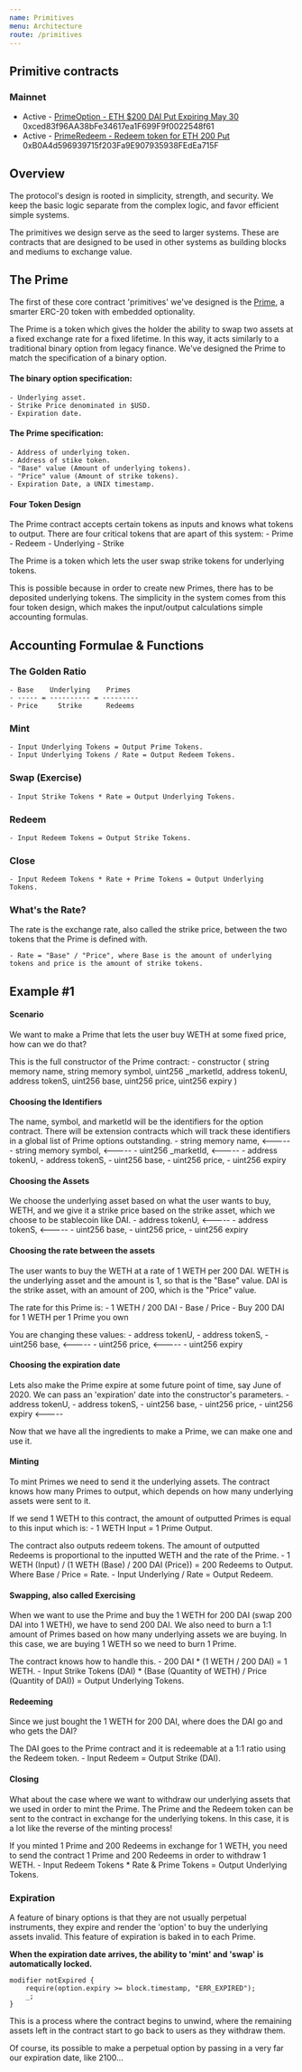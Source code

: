 ```yaml
---
name: Primitives
menu: Architecture
route: /primitives
---
```


## Primitive contracts
### Mainnet
- Active - [PrimeOption - ETH $200 DAI Put Expiring May 30](https://etherscan.io/address/0xced83f96aa38bfe34617ea1f699f9f0022548f61)
0xced83f96AA38bFe34617ea1F699F9f0022548f61
- Active - [PrimeRedeem - Redeem token for ETH 200 Put](https://etherscan.io/address/0xb0a4d596939715f203fa9e907935938fedea715f)
0xB0A4d596939715f203Fa9E907935938FEdEa715F

## Overview

The protocol's design is rooted in simplicity, strength, and security. We keep the basic logic
separate from the complex logic, and favor efficient simple systems.

The primitives we design serve as the seed to larger systems. These are contracts that are designed to be used in other
systems as building blocks and mediums to exchange value. 

## The Prime

The first of these core contract 'primitives' we've designed is the [Prime](), 
a smarter ERC-20 token with embedded optionality. 

The Prime is a token which gives the holder the ability to swap two 
assets at a fixed exchange rate for a fixed lifetime.
In this way, it acts similarly to a traditional binary option from legacy finance. We've designed the
Prime to match the specification of a binary option.


#### The binary option specification:
    - Underlying asset.
    - Strike Price denominated in $USD.
    - Expiration date.

#### The Prime specification:
    - Address of underlying token.
    - Address of stike token.
    - "Base" value (Amount of underlying tokens).
    - "Price" value (Amount of strike tokens).
    - Expiration Date, a UNIX timestamp.

#### Four Token Design
The Prime contract accepts certain tokens as inputs and knows what tokens to output. There are four
critical tokens that are apart of this system:
    - Prime
    - Redeem
    - Underlying
    - Strike

The Prime is a token which lets the user swap strike tokens for underlying tokens. 

This is possible because in order to create new Primes, there has to be deposited underlying tokens.
The simplicity in the system
comes from this four token design, which makes the input/output calculations simple accounting formulas.

## Accounting Formulae & Functions

### The Golden Ratio

    - Base    Underlying    Primes
    - ----- = ---------- = ---------
    - Price     Strike      Redeems

### Mint
    - Input Underlying Tokens = Output Prime Tokens.
    - Input Underlying Tokens / Rate = Output Redeem Tokens.

### Swap (Exercise)
    - Input Strike Tokens * Rate = Output Underlying Tokens.

### Redeem
    - Input Redeem Tokens = Output Strike Tokens.

### Close
    - Input Redeem Tokens * Rate + Prime Tokens = Output Underlying Tokens.

### What's the Rate?

The rate is the exchange rate, also called the strike price, between the two tokens that the Prime is defined with.

    - Rate = "Base" / "Price", where Base is the amount of underlying tokens and price is the amount of strike tokens.

## Example #1

#### Scenario
We want to make a Prime that lets the user buy WETH at some fixed price,
how can we do that?

This is the full constructor of the Prime contract:
    - constructor (
             string memory name,
             string memory symbol,
             uint256 _marketId,
             address tokenU,
             address tokenS,
             uint256 base,
             uint256 price,
             uint256 expiry
         )

#### Choosing the Identifiers

The name, symbol, and marketId will be the identifiers for the option contract. There will be extension contracts
which will track these identifiers in a global list of Prime options outstanding.
    - string memory name, <-----
    - string memory symbol, <-----
    - uint256 _marketId, <-----
    - address tokenU,
    - address tokenS,
    - uint256 base, 
    - uint256 price, 
    - uint256 expiry

#### Choosing the Assets
We choose the underlying asset based on what the user wants to buy, WETH, and we give it a strike price based on the
strike asset, which we choose to be stablecoin like DAI. 
    - address tokenU, <-----
    - address tokenS, <-----
    - uint256 base, 
    - uint256 price, 
    - uint256 expiry

#### Choosing the rate between the assets
The user wants to buy the WETH at a rate of 1 WETH per 200 DAI. WETH is the underlying asset and the amount
is 1, so that is the "Base" value. DAI is the strike asset, with an amount of 200, which is the "Price" value.

The rate for this Prime is:
    - 1 WETH / 200 DAI
    - Base / Price
    - Buy 200 DAI for 1 WETH per 1 Prime you own

You are changing these values:
    - address tokenU,
    - address tokenS,
    - uint256 base, <-----
    - uint256 price, <-----
    - uint256 expiry


#### Choosing the expiration date
Lets also make the Prime expire at some future point of time, say June of 2020. We can pass an 'expiration'
date into the constructor's parameters.
    - address tokenU,
    - address tokenS,
    - uint256 base,
    - uint256 price,
    - uint256 expiry <-----

Now that we have all the ingredients to make a Prime, we can make one and use it.

#### Minting
To mint Primes we need to send it the underlying assets. The contract knows how many Primes to output,
which depends on how many underlying assets were sent to it.

If we send 1 WETH to this contract, the amount of outputted Primes is equal to this input which
is:
    - 1 WETH Input = 1 Prime Output.

The contract also outputs redeem tokens. The amount of outputted Redeems is proportional to the inputted
WETH and the rate of the Prime.
    - 1 WETH (Input) / (1 WETH (Base) / 200 DAI (Price)) = 200 Redeems to Output. Where Base / Price = Rate.
    - Input Underlying / Rate = Output Redeem.

#### Swapping, also called Exercising
When we want to use the Prime and buy the 1 WETH for 200 DAI (swap 200 DAI into 1 WETH),
we have to send 200 DAI. We also
need to burn a 1:1 amount of Primes based on how many underlying assets we are buying. In this case,
we are buying 1 WETH so we need to burn 1 Prime.

The contract knows how to handle this. 
    - 200 DAI * (1 WETH / 200 DAI) = 1 WETH.
    - Input Strike Tokens (DAI) * (Base (Quantity of WETH) / Price (Quantity of DAI)) = Output Underlying Tokens.


#### Redeeming
Since we just bought the 1 WETH for 200 DAI, where does the DAI go and who gets the DAI?

The DAI goes to the Prime contract and it is redeemable at a 1:1 ratio using the Redeem token.
    - Input Redeem = Output Strike (DAI).

#### Closing
What about the case where we want to withdraw our underlying assets that we used in order to mint the Prime.
The Prime and the Redeem token can be sent to the contract in exchange for the underlying tokens.
In this case, it is a lot like the reverse of the minting process!

If you minted 1 Prime and 200 Redeems in exchange for 1 WETH, you need to send the contract 1 Prime and 
200 Redeems in order to withdraw 1 WETH.
    - Input Redeem Tokens * Rate & Prime Tokens = Output Underlying Tokens.

### Expiration

A feature of binary options is that they are not usually perpetual instruments, they expire and render the 
'option' to buy the underlying assets invalid. This feature of expiration is baked in to each Prime.

**When the expiration date arrives, the ability to 'mint' and 'swap' is automatically locked.**

    modifier notExpired {
        require(option.expiry >= block.timestamp, "ERR_EXPIRED");
        _;
    }

This is a process where the contract begins to unwind, where the remaining assets left in the contract
start to go back to users as they withdraw them.

Of course, its possible to make a perpetual option by passing in a very far our expiration date, like 2100...


